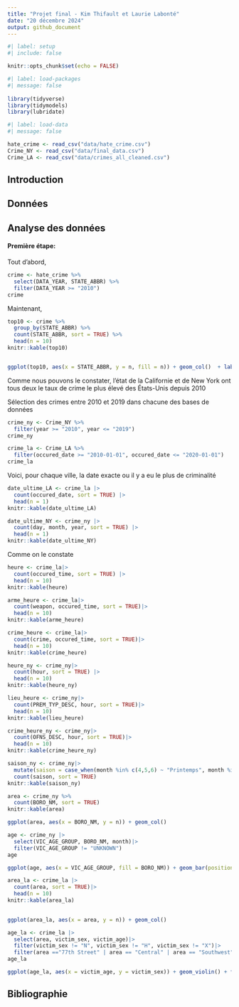 ```yaml
---
title: "Projet final - Kim Thifault et Laurie Labonté"
date: "20 décembre 2024"
output: github_document
---
```


```r
#| label: setup
#| include: false

knitr::opts_chunk$set(echo = FALSE)
```

```r
#| label: load-packages
#| message: false
 
library(tidyverse)
library(tidymodels)
library(lubridate)

```

```r
#| label: load-data
#| message: false

hate_crime <- read_csv("data/hate_crime.csv")
Crime_NY <- read_csv("data/final_data.csv")
Crime_LA <- read_csv("data/crimes_all_cleaned.csv")

```
## Introduction

## Données

## Analyse des données

#### Première étape:

Tout d'abord, 

```r
crime <- hate_crime %>%
  select(DATA_YEAR, STATE_ABBR) %>%
  filter(DATA_YEAR >= "2010")
crime

```

Maintenant, 

```r
top10 <- crime %>%
  group_by(STATE_ABBR) %>%
  count(STATE_ABBR, sort = TRUE) %>%
  head(n = 10)
knitr::kable(top10)


ggplot(top10, aes(x = STATE_ABBR, y = n, fill = n)) + geom_col()  + labs(x = "États", y = "Nombre d'actes criminels", title = "Les 10 États les plus criminalisées des États-Unis", subtitle = "Depuis 2010")

```

Comme nous pouvons le constater, l'état de la Californie et de New York ont tous deux le taux de crime le plus élevé des États-Unis depuis 2010


Sélection des crimes entre 2010 et 2019 dans chacune des bases de données
```r

crime_ny <- Crime_NY %>%
  filter(year >= "2010", year <= "2019")
crime_ny

crime_la <- Crime_LA %>%
  filter(occured_date >= "2010-01-01", occured_date <= "2020-01-01")
crime_la

```

Voici, pour chaque ville, la date exacte ou il y a eu le plus de criminalité
```r

date_ultime_LA <- crime_la |>
  count(occured_date, sort = TRUE) |>
  head(n = 1)
knitr::kable(date_ultime_LA)

date_ultime_NY <- crime_ny |>
  count(day, month, year, sort = TRUE) |>
  head(n = 1)
knitr::kable(date_ultime_NY)
```
Comme on le constate


```r
heure <- crime_la|>
  count(occured_time, sort = TRUE) |>
  head(n = 10)
knitr::kable(heure)

arme_heure <- crime_la|>
  count(weapon, occured_time, sort = TRUE)|>
  head(n = 10)
knitr::kable(arme_heure)

crime_heure <- crime_la|>
  count(crime, occured_time, sort = TRUE)|>
  head(n = 10)
knitr::kable(crime_heure)

```

```r
heure_ny <- crime_ny|>
  count(hour, sort = TRUE) |>
  head(n = 10)
knitr::kable(heure_ny)

lieu_heure <- crime_ny|>
  count(PREM_TYP_DESC, hour, sort = TRUE)|>
  head(n = 10)
knitr::kable(lieu_heure)

crime_heure_ny <- crime_ny|>
  count(OFNS_DESC, hour, sort = TRUE)|>
  head(n = 10)
knitr::kable(crime_heure_ny)
```

```r
saison_ny <- crime_ny|>
  mutate(saison = case_when(month %in% c(4,5,6) ~ "Printemps", month %in% c(7,8,9) ~ "Été", month %in% c(10,11,12) ~ "Automne", month %in% c(1,2,3) ~ "Hiver"))|>
  count(saison, sort = TRUE)
knitr::kable(saison_ny)
```


```r

area <- crime_ny %>%
  count(BORO_NM, sort = TRUE)
knitr::kable(area)

ggplot(area, aes(x = BORO_NM, y = n)) + geom_col()

```


```r
age <- crime_ny |>
  select(VIC_AGE_GROUP, BORO_NM, month)|>
  filter(VIC_AGE_GROUP != "UNKNOWN")
age

ggplot(age, aes(x = VIC_AGE_GROUP, fill = BORO_NM)) + geom_bar(position = "fill")
```

```r
area_la <- crime_la |>
  count(area, sort = TRUE)|>
  head(n = 10)
knitr::kable(area_la)
  

ggplot(area_la, aes(x = area, y = n)) + geom_col()
```

```r
age_la <- crime_la |>
  select(area, victim_sex, victim_age)|>
  filter(victim_sex != "N", victim_sex != "H", victim_sex != "X")|>
  filter(area =="77th Street" | area == "Central" | area == "Southwest" | area == "Southeast" | area == "Newton" | area == "Hollywood")
age_la

ggplot(age_la, aes(x = victim_age, y = victim_sex)) + geom_violin() + facet_wrap(~area)
```



## Bibliographie